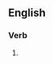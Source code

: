 ==English==

===Verb===
{{head|en|present participle}}

# {{present participle of|brazen|lang=en|nocat=1}}
